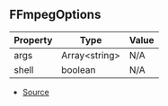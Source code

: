 ## FFmpegOptions

| Property | Type | Value |
| ----------- | ----------- | ----------- |
| args | Array\<string> | N/A |
| shell | boolean | N/A |


- [Source](https://github.com/Androz2091/discord-player/blob/72b264e/packages/ffmpeg/src/FFmpeg.ts#L18)